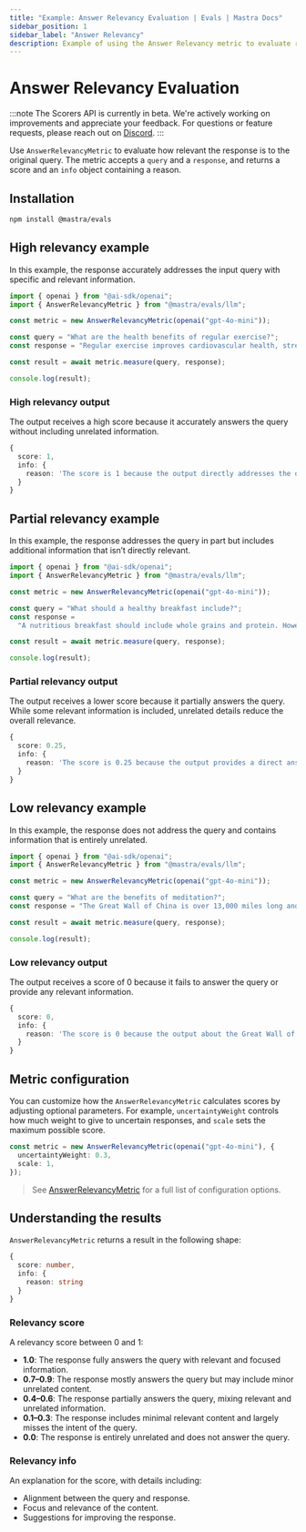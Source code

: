 ```yaml
---
title: "Example: Answer Relevancy Evaluation | Evals | Mastra Docs"
sidebar_position: 1
sidebar_label: "Answer Relevancy"
description: Example of using the Answer Relevancy metric to evaluate response relevancy to queries.
---
```


# Answer Relevancy Evaluation

:::note
The Scorers API is currently in beta. We're actively working on improvements and appreciate your feedback. For questions or feature requests, please reach out on [Discord](https://discord.gg/mastra).
:::

Use `AnswerRelevancyMetric` to evaluate how relevant the response is to the original query. The metric accepts a `query` and a `response`, and returns a score and an `info` object containing a reason.

## Installation

```bash copy
npm install @mastra/evals
```

## High relevancy example

In this example, the response accurately addresses the input query with specific and relevant information.

```typescript title="src/example-high-answer-relevancy.ts" showLineNumbers copy
import { openai } from "@ai-sdk/openai";
import { AnswerRelevancyMetric } from "@mastra/evals/llm";

const metric = new AnswerRelevancyMetric(openai("gpt-4o-mini"));

const query = "What are the health benefits of regular exercise?";
const response = "Regular exercise improves cardiovascular health, strengthens muscles, boosts metabolism, and enhances mental well-being through the release of endorphins.";

const result = await metric.measure(query, response);

console.log(result);
```

### High relevancy output

The output receives a high score because it accurately answers the query without including unrelated information.

```typescript
{
  score: 1,
  info: {
    reason: 'The score is 1 because the output directly addresses the question by providing multiple explicit health benefits of regular exercise, including improvements in cardiovascular health, muscle strength, metabolism, and mental well-being. Each point is relevant and contributes to a comprehensive understanding of the health benefits.'
  }
}
```

## Partial relevancy example

In this example, the response addresses the query in part but includes additional information that isn’t directly relevant.

```typescript title="src/example-partial-answer-relevancy.ts" showLineNumbers copy
import { openai } from "@ai-sdk/openai";
import { AnswerRelevancyMetric } from "@mastra/evals/llm";

const metric = new AnswerRelevancyMetric(openai("gpt-4o-mini"));

const query = "What should a healthy breakfast include?";
const response =
  "A nutritious breakfast should include whole grains and protein. However, the timing of your breakfast is just as important - studies show eating within 2 hours of waking optimizes metabolism and energy levels throughout the day.";

const result = await metric.measure(query, response);

console.log(result);
```

### Partial relevancy output

The output receives a lower score because it partially answers the query. While some relevant information is included, unrelated details reduce the overall relevance.

```typescript
{
  score: 0.25,
  info: {
    reason: 'The score is 0.25 because the output provides a direct answer by mentioning whole grains and protein as components of a healthy breakfast, which is relevant. However, the additional information about the timing of breakfast and its effects on metabolism and energy levels is not directly related to the question, leading to a lower overall relevance score.'
  }
}
```

## Low relevancy example

In this example, the response does not address the query and contains information that is entirely unrelated.

```typescript title="src/example-low-answer-relevancy.ts" showLineNumbers copy
import { openai } from "@ai-sdk/openai";
import { AnswerRelevancyMetric } from "@mastra/evals/llm";

const metric = new AnswerRelevancyMetric(openai("gpt-4o-mini"));

const query = "What are the benefits of meditation?";
const response = "The Great Wall of China is over 13,000 miles long and was built during the Ming Dynasty to protect against invasions.";

const result = await metric.measure(query, response);

console.log(result);
```

### Low relevancy output

The output receives a score of 0 because it fails to answer the query or provide any relevant information.

```typescript
{
  score: 0,
  info: {
    reason: 'The score is 0 because the output about the Great Wall of China is completely unrelated to the benefits of meditation, providing no relevant information or context that addresses the input question.'
  }
}
```

## Metric configuration

You can customize how the `AnswerRelevancyMetric` calculates scores by adjusting optional parameters. For example, `uncertaintyWeight` controls how much weight to give to uncertain responses, and `scale` sets the maximum possible score.

```typescript showLineNumbers copy
const metric = new AnswerRelevancyMetric(openai("gpt-4o-mini"), {
  uncertaintyWeight: 0.3,
  scale: 1,
});
```
> See [AnswerRelevancyMetric](/reference/evals/answer-relevancy) for a full list of configuration options.

## Understanding the results

`AnswerRelevancyMetric` returns a result in the following shape:

```typescript
{
  score: number,
  info: {
    reason: string
  }
}
```

### Relevancy score

A relevancy score between 0 and 1:

- **1.0**: The response fully answers the query with relevant and focused information.
- **0.7–0.9**: The response mostly answers the query but may include minor unrelated content.
- **0.4–0.6**: The response partially answers the query, mixing relevant and unrelated information.
- **0.1–0.3**: The response includes minimal relevant content and largely misses the intent of the query.
- **0.0**: The response is entirely unrelated and does not answer the query.

### Relevancy info

An explanation for the score, with details including:

- Alignment between the query and response.
- Focus and relevance of the content.
- Suggestions for improving the response.

<GithubLink
  outdated={true}
  marginTop='mt-16'
  link="https://github.com/mastra-ai/mastra/blob/main/examples/basics/evals/answer-relevancy"
/>
